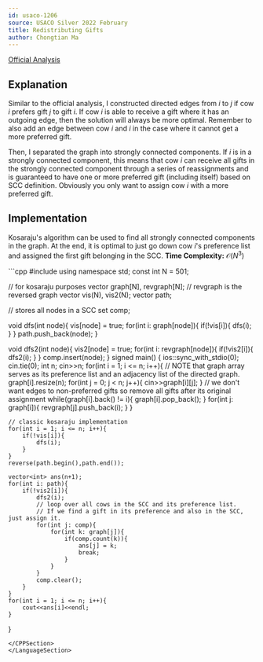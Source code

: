 ```yaml
---
id: usaco-1206
source: USACO Silver 2022 February
title: Redistributing Gifts
author: Chongtian Ma
---
```


[Official Analysis](http://www.usaco.org/current/data/sol_prob1_silver_feb22.html)

## Explanation

Similar to the official analysis, I constructed directed edges from $i$ to $j$ if cow $i$ prefers gift $j$ to gift $i$.
If cow $i$ is able to receive a gift where it has an outgoing edge, then the solution will always be more optimal. 
Remember to also add an edge between cow $i$ and $i$ in the case where it cannot get a more preferred gift.

Then, I separated the graph into strongly connected components. If $i$ is in a strongly connected component, this means that cow $i$ can receive
all gifts in the strongly connected component through a series of reassignments and is guaranteed to have one or more preferred gift (including itself) based 
on SCC definition. Obviously you only want to assign cow $i$ with a more preferred gift.
## Implementation

Kosaraju's algorithm can be used to find all strongly connected components in the graph. At the end, it is optimal to just go down cow $i$'s preference list and assigned the first gift belonging in the SCC.
**Time Complexity:** $\mathcal{O}(N^3)$

<LanguageSection>
<CPPSection>
```cpp
#include <bits/stdc++.h>
using namespace std;
const int N = 501;

// for kosaraju purposes
vector<int> graph[N], revgraph[N]; // revgraph is the reversed graph
vector<bool> vis(N), vis2(N);
vector<int> path; 

// stores all nodes in a SCC
set<int> comp;

void dfs(int node){
    vis[node] = true;
    for(int i: graph[node]){
        if(!vis[i]){
            dfs(i);
        }
    }
    path.push_back(node);
}

void dfs2(int node){
    vis2[node] = true;
    for(int i: revgraph[node]){
        if(!vis2[i]){
            dfs2(i);
        }
    }
    comp.insert(node);
}
signed main() {
    ios::sync_with_stdio(0);
    cin.tie(0);
    int n; cin>>n;
    for(int i = 1; i <= n; i++){
        // NOTE that graph array serves as its preference list and an adjacency list of the directed graph.
        graph[i].resize(n);
        for(int j = 0; j < n; j++){
            cin>>graph[i][j];
        }
        // we don't want edges to non-preferred gifts so remove all gifts after its original assignment
        while(graph[i].back() != i){
            graph[i].pop_back();
        }
        for(int j: graph[i]){
            revgraph[j].push_back(i);
        }
    }
    
    // classic kosaraju implementation
    for(int i = 1; i <= n; i++){
        if(!vis[i]){
            dfs(i);
        }
    }                    
    reverse(path.begin(),path.end());     
                         
    vector<int> ans(n+1);
    for(int i: path){
        if(!vis2[i]){
            dfs2(i);
            // loop over all cows in the SCC and its preference list.
            // If we find a gift in its preference and also in the SCC, just assign it.
            for(int j: comp){
                for(int k: graph[j]){
                    if(comp.count(k)){
                        ans[j] = k;
                        break;
                    }
                }
            }
            comp.clear();
        }
    }
    for(int i = 1; i <= n; i++){
        cout<<ans[i]<<endl;
    }
}
```  
</CPPSection>
</LanguageSection>
